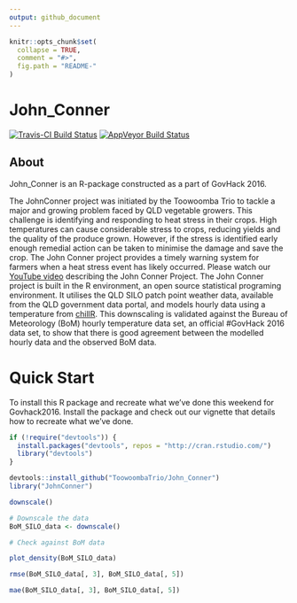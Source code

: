 ```yaml
---
output: github_document
---
```


<!-- README.md is generated from README.Rmd. Please edit that file -->

```r
knitr::opts_chunk$set(
  collapse = TRUE,
  comment = "#>",
  fig.path = "README-"
)
```

# John_Conner

[![Travis-CI Build Status](https://travis-ci.org/ToowoombaTrio/John_Conner.svg?branch=master)](https://travis-ci.org/ToowoombaTrio/John_Conner)
[![AppVeyor Build Status](https://ci.appveyor.com/api/projects/status/github/ToowoombaTrio/John_Conner?branch=master&svg=true)](https://ci.appveyor.com/project/ToowoombaTrio/John_Conner)

## About
John_Conner is an R-package constructed as a part of GovHack 2016.

The JohnConner project was initiated by the Toowoomba Trio to tackle a major and growing problem faced by QLD vegetable growers. This challenge is identifying and responding to heat stress in their crops. High temperatures can cause considerable stress to crops, reducing yields and the quality of the produce grown. However, if the stress is identified early enough remedial action can be taken to minimise the damage and save the crop. The John Conner project provides a timely warning system for farmers when a heat stress event has likely occurred. Please watch our [YouTube video](https://m.youtube.com/watch?v=yECTDHx794E
https://github.com/ToowoombaTrio/John_Conner) describing the John Conner Project. The John Conner project is built in the R environment, an open source statistical programing environment. It utilises the QLD SILO patch point weather data, available from the QLD government data portal, and models hourly data using a temperature from [chillR](https://www.google.com.au/url?sa=t&rct=j&q=&esrc=s&source=web&cd=1&cad=rja&uact=8&ved=0ahUKEwiuzaPjw53OAhXHHZQKHTWSCO8QFggdMAA&url=https%3A%2F%2Fcran.r-project.org%2Fpackage%3DchillR&usg=AFQjCNEIRLgNXIVRHBXk0sqkM9Z1RiR_qw&sig2=nze6usBjw95mnsgL7u0vdQ). This downscaling is validated against the Bureau of Meteorology (BoM) hourly temperature data set, an official #GovHack 2016 data set, to show that there is good agreement between the modelled hourly data and the observed BoM data.

# Quick Start

To install this R package and recreate what we've done this weekend for Govhack2016. Install the package and check out our vignette that details how to recreate what we've done.

```r
if (!require("devtools")) {
  install.packages("devtools", repos = "http://cran.rstudio.com/") 
  library("devtools")
}

devtools::install_github("ToowoombaTrio/John_Conner")
library("JohnConner")

downscale()

# Downscale the data
BoM_SILO_data <- downscale()

# Check against BoM data

plot_density(BoM_SILO_data)

rmse(BoM_SILO_data[, 3], BoM_SILO_data[, 5])

mae(BoM_SILO_data[, 3], BoM_SILO_data[, 5])


```
